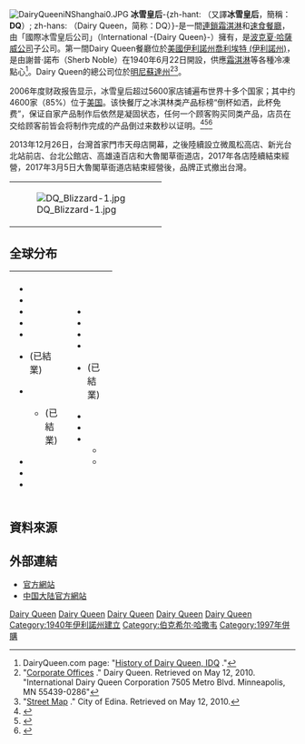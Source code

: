 {{noteTA
|G1=Food
}}
{{Infobox company
| name = Dairy Queen
| logo = [[File:Dairy_Queen_logo.svg|File:Dairy Queen logo.svg]]
| type = [[子公司|子公司]]
| genre = [[速食|速食]]
| foundation = [[美國|美國]][[伊利諾州|伊利諾州]][[喬利埃特_(伊利諾州)|喬利埃特]]（{{Start date|1940|06|22}}）
| founder = John Fremont McCullough<ref name="obit">{{Find a Grave|42555097|John Fremont "Grandpa" McCullough}}</ref>
| location = 美國[[明尼蘇達州|明尼蘇達州]]{{link-en|伊代納|Edina, Minnesota}}
| locations = 5,700（2008年）
| area_served = 全球
| key_people = [[華倫·巴菲特|華倫·巴菲特]]<br />Clayton Lundine<small>（[[執行長|執行長]]）</small><br />John Gainor<small>（執行長）</small><br />Troy BaderI<small>（[[營運長|營運長]]）</small><br />Mark Vinton<small>（[[財務長|財務長]]）</small><br />Barry Westrum<small>（行銷執行副總裁）</small>
| industry = [[餐廳|餐廳]]
| products = {{flatlist|
* [[霜淇淋|霜淇淋]]
* [[速食|速食]]
** [[冰淇淋|冰淇淋]]
** [[奶昔|奶昔]]
** [[聖代|聖代]]
** [[漢堡包|漢堡包]]
** [[熱狗|熱狗]]
** [[雞|雞]]
** [[薯條|薯條]]
** [[軟性飲料|軟性飲料]]
** [[沙拉|沙拉]]
|}}
|revenue = {{USD|25億}}（2008年）<ref>{{cite news|url=http://www.bizjournals.com/twincities/stories/2009/04/13/daily18.html|title=DQ's Q1 same-store sales up 5%|author=Niemela, Jennifer|date=2009-04-14|work=Minneapolis/St. Paul Business Journal|accessdate=2010-02-21|archive-date=2012-11-02|archive-url=https://web.archive.org/web/20121102215823/http://www.bizjournals.com/twincities/stories/2009/04/13/daily18.html|dead-url=no}}</ref>
| num_employees = 2,362（2008年）
| parent = [[波克夏·哈薩威公司|波克夏·哈薩威]]
| subsid = [[Orange_Julius|Orange Julius]]<br />[[Karmelkorn|Karmelkorn]]
| homepage = {{official website|http://www.dairyqueen.com/}}
| footnotes = <ref>{{cite web|url=http://www.berkshirehathaway.com/2008ar/2008ar.pdf|title=Berkshire Hathaway - 2008 Annual Report|year=2008|publisher=Berkshire Hathaway|accessdate=2014-08-18|archive-date=2016-02-27|archive-url=https://web.archive.org/web/20160227224031/http://www.berkshirehathaway.com/2008ar/2008ar.pdf|dead-url=no}}</ref>
}}
[[File:DairyQueeniNShanghai0.JPG|thumb]]
'''冰雪皇后'''-{zh-hant: （又譯'''冰雪皇后'''，簡稱：'''DQ'''）; zh-hans: （Dairy Queen，简称：DQ）}-是一間[[連鎖店|連鎖]][[霜淇淋|霜淇淋]]和[[速食餐廳|速食餐廳]]，由「國際冰雪皇后公司」（International -{Dairy Queen}-）擁有，是[[波克夏·哈薩威公司|波克夏·哈薩威公司]]子公司。第一間Dairy Queen餐廳位於[[美國|美國]][[伊利諾州|伊利諾州]][[喬利埃特_(伊利諾州)|喬利埃特 (伊利諾州)]]，是由謝普·諾布（Sherb Noble）在1940年6月22日開設，供應[[霜淇淋|霜淇淋]]等各種冷凍點心<ref name="dqhist">DairyQueen.com page: "[http://www.dairyqueen.com/us-en/history/ History of Dairy Queen, IDQ] {{Wayback|url=http://www.dairyqueen.com/us-en/history/ |date=20120613051459 }}."</ref>。Dairy Queen的總公司位於[[明尼蘇達州|明尼蘇達州]]<ref>"[http://www.dairyqueen.com/us-en/locations/ Corporate Offices] {{Wayback|url=http://www.dairyqueen.com/us-en/locations/ |date=20100408084739 }}." Dairy Queen. Retrieved on May 12, 2010. "International Dairy Queen Corporation 7505 Metro Blvd. Minneapolis, MN 55439-0286"</ref><ref>"[http://www.ci.edina.mn.us/PDFs/L3-05_Map%20Edina_01.pdf Street Map] {{Wayback|url=http://www.ci.edina.mn.us/PDFs/L3-05_Map%20Edina_01.pdf |date=20110718122320 }}." City of Edina. Retrieved on May 12, 2010.</ref>。

2006年度财政报告显示，冰雪皇后超过5600家店铺遍布世界十多个国家；其中约4600家（85%）位于[[美国|美国]]。该快餐厅之冰淇林类产品标榜“倒杯如洒，此杯免费”，保证自家产品制作后依然是凝固状态，任何一个顾客购买同类产品，店员在交给顾客前皆会将制作完成的产品倒过来数秒以证明。<ref>{{cite web |url=http://www.blizzardfanclub.com/contest/history.cfm |title=DQ Blizzard Fan Club: History of the Blizzard |author=The Blizzard Fan Club |publisher=Dairy Queen International |date= |accessdate=2006-05-19 |deadurl=yes |archiveurl=https://web.archive.org/web/20060509013802/http://www.blizzardfanclub.com/contest/history.cfm |archivedate=2006-05-09 }}</ref><ref name="adq">{{cite web |url=http://www.hoovers.com/american-dairy-queen/--ID__121544--/free-co-factsheet.xhtml |title=American Dairy Queen |author=Hoovers.com |publisher=Hoovers.com |date= |accessdate=2007-09-26 |archive-date=2007-10-12 |archive-url=https://web.archive.org/web/20071012031246/http://www.hoovers.com/american-dairy-queen/--ID__121544--/free-co-factsheet.xhtml |dead-url=no }}</ref><ref name="bh">{{cite web |url=http://www.hoovers.com/berkshire-hathaway/--ID__10206--/free-co-factsheet.xhtml |title=Berkshire Hathaway |author=Hoovers.com |publisher=Hoovers.com |date= |accessdate=2007-09-26 |archive-date=2007-11-01 |archive-url=https://web.archive.org/web/20071101082457/http://www.hoovers.com/berkshire-hathaway/--ID__10206--/free-co-factsheet.xhtml |dead-url=no }}</ref>

2013年12月26日，台灣首家門市天母店開幕，之後陸續設立微風松高店、新光台北站前店、台北公館店、高雄遠百店和大魯閣草衙道店，2017年各店陸續結束經營，2017年3月5日大魯閣草衙道店結束經營後，品牌正式撤出台灣。
{|
|-
| [[File:DQ_Blizzard-1.jpg|none]]
| 
|}

== 全球分布 ==
{| border="0" cellpadding="5" cellspacing="0" width="60%"
|-
! width=30% valign="top" align="left" style="font-weight:normal"|
* {{BAH}}
* {{BHR}}
* {{BRU}}
* {{CAM}}
* {{CAN}}
* {{TWN}}(已結業)
* {{CHN}}
** {{MAC}} (已結業)
* {{IRL}}
* {{MYS}}
* {{MEX}}

! width=30% valign="top" align="left" style="font-weight:normal"|
* {{OMA}}
* {{PAN}}
* {{PHI}}
* {{QAT}}
* {{SIN}}(已結業)
* {{THA}}
* {{UAE}}
* {{USA}}
** {{MNP}}
** {{GUM}}
|}

== 資料來源 ==
{{reflist|colwidth=30em}}

== 外部連結 ==
{{Commons category|Dairy Queen}}
* [http://www.dairyqueen.com/ 官方網站]{{Wayback|url=http://www.dairyqueen.com/ |date=20080424063357 }}
* [http://www.dairyqueen.com.cn/ 中国大陆官方網站] {{Wayback|url=http://www.dairyqueen.com.cn/ |date=20210119104834 }}
{{世界的連鎖速食店}}
{{美國連鎖快餐店}}
{{伯克希尔·哈撒韦}}
{{Authority control}}

[[Category:美國連鎖速食店|Dairy Queen]]
[[Category:速食餐廳|Dairy Queen]]
[[Category:总部在明尼苏达州的跨国公司|Dairy Queen]]
[[Category:1940年成立的公司|Dairy Queen]]
[[Category:冰淇淋店|Dairy Queen]]
[[Category:1940年伊利諾州建立|Category:1940年伊利諾州建立]]
[[Category:伯克希尔·哈撒韦|Category:伯克希尔·哈撒韦]]
[[Category:1997年併購|Category:1997年併購]]